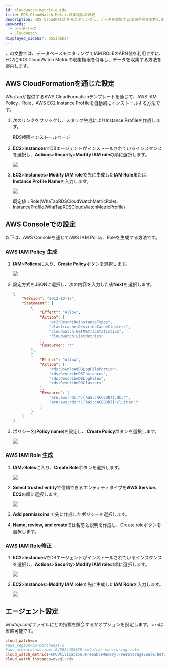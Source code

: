 ```yaml
---
id: cloudwatch-metric-guide
title: RDS CloudWatch Metric収集権限の設定
description: RDS CloudWatchをモニタリングし、データを収集する準備手順を案内します。
keywords:
  - データベース
  - CloudWatch
displayed_sidebar: dbSidebar
---
```


この文書では、データベースモニタリングでIAM ROLEのARN値を利用せずに、EC2にRDS CloudWatch Metricの収集権限を付与し、データを収集する方法を案内します。

## AWS CloudFormationを通じた設定

WhaTapが提供するAWS CloudFormationテンプレートを通じて、AWS IAM Policy、Role、AWS EC2 Instance Profileを自動的にインストールする方法です。

1. 次のリンクをクリックし、スタック生成によりInstance Profileを作成します。

   <Link to='https://ap-northeast-2.console.aws.amazon.com/cloudformation/home?region=ap-northeast-2#/stacks/quickcreate?stackName=WhatapRdsMetricInstaceProfile&templateURL=https://whatapforwarder.s3.ap-northeast-2.amazonaws.com/whatapCloudMonitoring.yaml' target='_blank' className='ext-link'>RDS権限インストールページ</Link>

2. **EC2**>**Instances**でDBエージェントがインストールされているインスタンスを選択し、**Actions**>**Security**>**Modify IAM role**の順に選択します。

   ![](/img/ec2-instances.png)

3. **EC2**>**Instances**>**Modify IAM role**で先に生成した**IAM Role**または**Instance Profile Name**を入力します。

   ![](/img/ec2-instances-modify-iam-role.png)

   既定値：Role(WhaTapRDSCloudWatchMetricRole)、InstanceProfile(WhaTapRDSCloudWatchMetricProfile)

## AWS Consoleでの設定

以下は、AWS Consoleを通じてAWS IAM Policy、Roleを生成する方法です。

### AWS IAM Policy 生成

1. **IAM**>**Polices**に入り、**Create Policy**ボタンを選択します。

   ![](/img/iam-polices-create-policy.png)

2. 設定方式をJSONに選択し、次の内容を入力した後**Next**を選択します。

   ```json
   {
       "Version": "2012-10-17",
       "Statement": [
           {
               "Effect": "Allow",
               "Action": [
                   "ec2:DescribeInstanceTypes",
                   "elasticache:DescribeCacheClusters",
                   "cloudwatch:GetMetricStatistics",
                   "cloudwatch:ListMetrics"
               ],
               "Resource": "*"
           },
           {
               "Effect": "Allow",
               "Action": [
                   "rds:DownloadDBLogFilePortion",
                   "rds:DescribeDBInstances",
                   "rds:DescribeDBLogFiles",
                   "rds:DescribeDBClusters"
               ],
               "Resource": [
                   "arn:aws:rds:*:{AWS::ACCOUNT}:db:*",
                   "arn:aws:rds:*:{AWS::ACCOUNT}:cluster:*"
               ]
           }
       ]
   }
   ```

3. ポリシー名(**Policy name**)を設定し、**Create Policy**ボタンを選択します。

   ![](/img/policy-name.png)

### AWS IAM Role 生成

1. **IAM**>**Roles**に入り、**Create Role**ボタンを選択します。

   ![](/img/iam-roles-create-role.png)

2. **Select trusted entity**で信頼できるエンティティタイプを**AWS Service**、**EC2**の順に選択します。

   ![](/img/select-trusted-entity.png)

3. **Add permissoins** で先に作成したポリシーを選択します。

4. **Name, review, and create**では名前と説明を作成し、Create roleボタンを選択します。

### AWS IAM Role修正

1. **EC2**>**Instances**でDBエージェントがインストールされているインスタンスを選択し、**Actions**>**Security**>**Modify IAM role**の順に選択します。

   ![](/img/ec2-instances.png)

2. **EC2**>**Instances**>**Modify IAM role**で先に生成した**IAM Role**を入力します。

   ![](/img/ec2-instances-modify-iam-role.png)

## エージェント設定

*whatap.conf*ファイルにどの指標を照会するかオプションを設定します。 `arn`は省略可能です。

```ini title='whatap.conf'
cloud_watch=on
#aws_region=ap-northeast-2
#aws_arn=arn:aws:iam::649024405358:role/rds-monitoring-role
cloud_watch_metrics=CPUUtilization,FreeableMemory,FreeStorageSpace,NetworkTransmitThroughput,NetworkReceiveThroughput
cloud_watch_instance=mysql-rds
```
